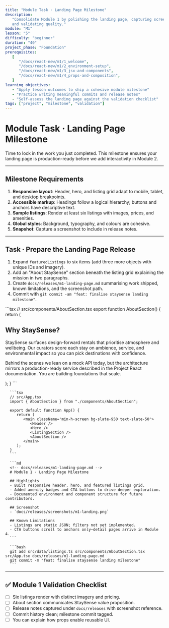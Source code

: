 ```yaml
---
title: "Module Task · Landing Page Milestone"
description:
   "Consolidate Module 1 by polishing the landing page, capturing screenshots,
   and validating quality."
module: "M1"
lesson: "5"
difficulty: "beginner"
duration: "40"
project_phase: "Foundation"
prerequisites:
   [
      "/docs/react-new/m1/1_welcome",
      "/docs/react-new/m1/2_environment-setup",
      "/docs/react-new/m1/3_jsx-and-components",
      "/docs/react-new/m1/4_props-and-composition",
   ]
learning_objectives:
   - "Apply lesson outcomes to ship a cohesive module milestone"
   - "Practice writing meaningful commits and release notes"
   - "Self-assess the landing page against the validation checklist"
tags: ["project", "milestone", "validation"]
---
```



# Module Task · Landing Page Milestone

Time to lock in the work you just completed. This milestone ensures your landing
page is production-ready before we add interactivity in Module 2.

---

## Milestone Requirements

1. **Responsive layout**: Header, hero, and listing grid adapt to mobile,
   tablet, and desktop breakpoints.
2. **Accessible markup**: Headings follow a logical hierarchy; buttons and
   anchors have descriptive text.
3. **Sample listings**: Render at least six listings with images, prices, and
   amenities.
4. **Global styles**: Background, typography, and colours are cohesive.
5. **Snapshot**: Capture a screenshot to include in release notes.

---

## Task · Prepare the Landing Page Release

1. Expand `featuredListings` to six items (add three more objects with unique
   IDs and imagery).
2. Add an "About StaySense" section beneath the listing grid explaining the
   mission in two paragraphs.
3. Create `docs/releases/m1-landing-page.md` summarising work shipped, known
   limitations, and the screenshot path.
4. Commit with `git commit -am "feat: finalise staysense landing milestone"`.

<Accordions type='single' className='mt-4'>
   <Accordion title='Solution Outline'>
      ```tsx
      // src/components/AboutSection.tsx
      export function AboutSection() {
         return (
            <section id='about' className='bg-slate-950 py-16'>
               <div className='mx-auto flex w-full max-w-4xl flex-col gap-6 px-6 text-slate-200'>
                  <h2 className='text-2xl font-semibold text-white'>Why StaySense?</h2>
                  <p>
                     StaySense surfaces design-forward rentals that prioritise atmosphere and wellbeing. Our curators score each stay on ambience, service, and environmental impact so you can pick destinations with confidence.
                  </p>
                  <p>
                     Behind the scenes we lean on a mock API today, but the architecture mirrors a production-ready service described in the Project React documentation. You are building foundations that scale.
                  </p>
               </div>
            </section>
         );
      }
      ```

      ```tsx
      // src/App.tsx
      import { AboutSection } from "./components/AboutSection";

      export default function App() {
         return (
            <main className='min-h-screen bg-slate-950 text-slate-50'>
               <Header />
               <Hero />
               <ListingSection />
               <AboutSection />
            </main>
         );
      }
      ```

      ```md
      <!-- docs/releases/m1-landing-page.md -->
      # Module 1 · Landing Page Milestone

      ## Highlights
      - Built responsive header, hero, and featured listings grid.
      - Added amenity badges and CTA buttons to drive deeper exploration.
      - Documented environment and component structure for future contributors.

      ## Screenshot
      - `docs/releases/screenshots/m1-landing.png`

      ## Known Limitations
      - Listings are static JSON; filters not yet implemented.
      - CTA buttons scroll to anchors only—detail pages arrive in Module 4.
      ```

      ```bash
      git add src/data/listings.ts src/components/AboutSection.tsx src/App.tsx docs/releases/m1-landing-page.md
      git commit -m "feat: finalise staysense landing milestone"
      ```

   </Accordion>
</Accordions>

---

## ✅ Module 1 Validation Checklist

-  [ ] Six listings render with distinct imagery and pricing.
-  [ ] About section communicates StaySense value proposition.
-  [ ] Release notes captured under `docs/releases` with screenshot reference.
-  [ ] Commit history clean; milestone commit tagged.
-  [ ] You can explain how props enable reusable UI.
